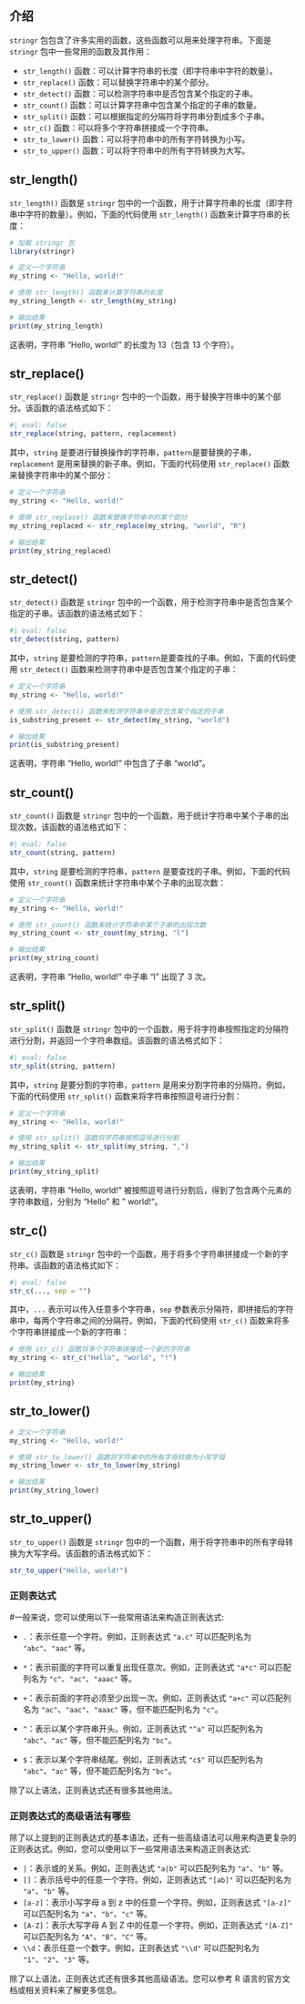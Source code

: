 ## 介绍

`stringr` 包包含了许多实用的函数，这些函数可以用来处理字符串。下面是 `stringr` 包中一些常用的函数及其作用：

-   `str_length()` 函数：可以计算字符串的长度（即字符串中字符的数量）。
-   `str_replace()` 函数：可以替换字符串中的某个部分。
-   `str_detect()` 函数：可以检测字符串中是否包含某个指定的子串。
-   `str_count()` 函数：可以计算字符串中包含某个指定的子串的数量。
-   `str_split()` 函数：可以根据指定的分隔符将字符串分割成多个子串。
-   `str_c()` 函数：可以将多个字符串拼接成一个字符串。
-   `str_to_lower()` 函数：可以将字符串中的所有字符转换为小写。
-   `str_to_upper()` 函数：可以将字符串中的所有字符转换为大写。

## str_length()

`str_length()` 函数是 `stringr` 包中的一个函数，用于计算字符串的长度（即字符串中字符的数量）。例如，下面的代码使用 `str_length()` 函数来计算字符串的长度：

```r
# 加载 stringr 包
library(stringr)
```

```r
# 定义一个字符串
my_string <- "Hello, world!"

# 使用 str_length() 函数来计算字符串的长度
my_string_length <- str_length(my_string)

# 输出结果
print(my_string_length)
```

这表明，字符串 "Hello, world!" 的长度为 13（包含 13 个字符）。

## str_replace()

`str_replace()` 函数是 `stringr` 包中的一个函数，用于替换字符串中的某个部分。该函数的语法格式如下：

```r
#| eval: false
str_replace(string, pattern, replacement)
```

其中，`string` 是要进行替换操作的字符串，`pattern`是要替换的子串，`replacement` 是用来替换的新子串。例如，下面的代码使用 `str_replace()` 函数来替换字符串中的某个部分：

```r
# 定义一个字符串
my_string <- "Hello, world!"

# 使用 str_replace() 函数来替换字符串中的某个部分
my_string_replaced <- str_replace(my_string, "world", "R")

# 输出结果
print(my_string_replaced)
```

## str_detect()

`str_detect()` 函数是 `stringr` 包中的一个函数，用于检测字符串中是否包含某个指定的子串。该函数的语法格式如下：

```r
#| eval: false
str_detect(string, pattern)
```

其中，`string` 是要检测的字符串，`pattern`是要查找的子串。例如，下面的代码使用 `str_detect()` 函数来检测字符串中是否包含某个指定的子串：

```r
# 定义一个字符串
my_string <- "Hello, world!"

# 使用 str_detect() 函数来检测字符串中是否包含某个指定的子串
is_substring_present <- str_detect(my_string, "world")

# 输出结果
print(is_substring_present)
```

这表明，字符串 "Hello, world!" 中包含了子串 "world"。

## str_count()

`str_count()` 函数是 `stringr` 包中的一个函数，用于统计字符串中某个子串的出现次数。该函数的语法格式如下：

```r
#| eval: false
str_count(string, pattern)
```

其中，`string` 是要检测的字符串，`pattern` 是要查找的子串。例如，下面的代码使用 `str_count()` 函数来统计字符串中某个子串的出现次数：

```r
# 定义一个字符串
my_string <- "Hello, world!"

# 使用 str_count() 函数来统计字符串中某个子串的出现次数
my_string_count <- str_count(my_string, "l")

# 输出结果
print(my_string_count)
```

这表明，字符串 "Hello, world!" 中子串 "l" 出现了 3 次。

## str_split()

`str_split()` 函数是 `stringr` 包中的一个函数，用于将字符串按照指定的分隔符进行分割，并返回一个字符串数组。该函数的语法格式如下：

```r
#| eval: false
str_split(string, pattern)
```

其中，`string` 是要分割的字符串，`pattern` 是用来分割字符串的分隔符。例如，下面的代码使用 `str_split()` 函数来将字符串按照逗号进行分割：

```r
# 定义一个字符串
my_string <- "Hello, world!"

# 使用 str_split() 函数将字符串按照逗号进行分割
my_string_split <- str_split(my_string, ",")

# 输出结果
print(my_string_split)
```

这表明，字符串 "Hello, world!" 被按照逗号进行分割后，得到了包含两个元素的字符串数组，分别为 "Hello" 和 " world!"。

## str_c()

`str_c()` 函数是 `stringr` 包中的一个函数，用于将多个字符串拼接成一个新的字符串。该函数的语法格式如下：

```r
#| eval: false
str_c(..., sep = "")
```

其中，`...` 表示可以传入任意多个字符串，`sep` 参数表示分隔符，即拼接后的字符串中，每两个字符串之间的分隔符。例如，下面的代码使用 `str_c()` 函数来将多个字符串拼接成一个新的字符串：

```r
# 使用 str_c() 函数将多个字符串拼接成一个新的字符串
my_string <- str_c("Hello", "world", "!")

# 输出结果
print(my_string)
```

## str_to_lower()

```r
# 定义一个字符串
my_string <- "Hello, world!"

# 使用 str_to_lower() 函数将字符串中的所有字母转换为小写字母
my_string_lower <- str_to_lower(my_string)

# 输出结果
print(my_string_lower)
```

## str_to_upper()

`str_to_upper()` 函数是 `stringr` 包中的一个函数，用于将字符串中的所有字母转换为大写字母。该函数的语法格式如下：


```r
str_to_upper("Hello, world!")
```

### 正则表达式

#一般来说，您可以使用以下一些常用语法来构造正则表达式:

-   `.`：表示任意一个字符。例如，正则表达式 `"a.c"` 可以匹配列名为 `"abc"`、`"aac"` 等。

-   `*`：表示前面的字符可以重复出现任意次。例如，正则表达式 `"a*c"` 可以匹配列名为 `"c"`、`"ac"`、`"aaac"` 等。

-   `+`：表示前面的字符必须至少出现一次。例如，正则表达式 `"a+c"` 可以匹配列名为 `"ac"`、`"aac"`、`"aaac"` 等，但不能匹配列名为 `"c"`。

-   `^`：表示以某个字符串开头。例如，正则表达式 `"^a"` 可以匹配列名为 `"abc"`、`"ac"` 等，但不能匹配列名为 `"bc"`。

-   `$`：表示以某个字符串结尾。例如，正则表达式 `"c$"` 可以匹配列名为 `"abc"`、`"ac"` 等，但不能匹配列名为 `"bc"`。

除了以上语法，正则表达式还有很多其他用法。

### 正则表达式的高级语法有哪些

除了以上提到的正则表达式的基本语法，还有一些高级语法可以用来构造更复杂的正则表达式。例如，您可以使用以下一些常用语法来构造正则表达式:

-   `|`：表示或的关系。例如，正则表达式 `"a|b"` 可以匹配列名为 `"a"`、`"b"` 等。
-   `[]`：表示括号中的任意一个字符。例如，正则表达式 `"[ab]"` 可以匹配列名为 `"a"`、`"b"` 等。
-   `[a-z]`：表示小写字母 a 到 z 中的任意一个字符。例如，正则表达式 `"[a-z]"` 可以匹配列名为 `"a"`、`"b"`、`"c"` 等。
-   `[A-Z]`：表示大写字母 A 到 Z 中的任意一个字符。例如，正则表达式 `"[A-Z]"` 可以匹配列名为 `"A"`、`"B"`、`"C"` 等。
-   `\\d`：表示任意一个数字。例如，正则表达式 `"\\d"` 可以匹配列名为 `"1"`、`"2"`、`"3"` 等。

除了以上语法，正则表达式还有很多其他高级语法。您可以参考 R 语言的官方文档或相关资料来了解更多信息。
